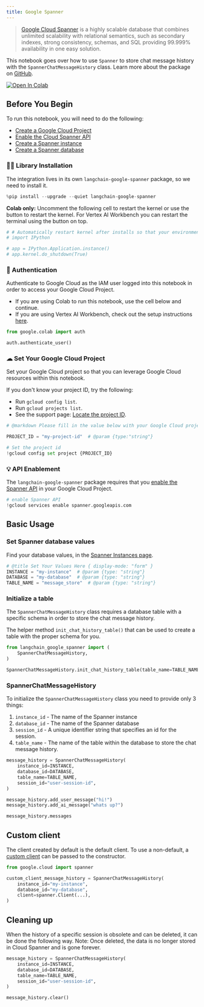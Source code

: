 ```yaml
---
title: Google Spanner
---
```


> [Google Cloud Spanner](https://cloud.google.com/spanner) is a highly scalable database that combines unlimited scalability with relational semantics, such as secondary indexes, strong consistency, schemas, and SQL providing 99.999% availability in one easy solution.

This notebook goes over how to use `Spanner` to store chat message history with the `SpannerChatMessageHistory` class.
Learn more about the package on [GitHub](https://github.com/googleapis/langchain-google-spanner-python/).

[![Open In Colab](https://colab.research.google.com/assets/colab-badge.svg)](https://colab.research.google.com/github/googleapis/langchain-google-spanner-python/blob/main/samples/chat_message_history.ipynb)

## Before You Begin

To run this notebook, you will need to do the following:

 * [Create a Google Cloud Project](https://developers.google.com/workspace/guides/create-project)
 * [Enable the Cloud Spanner API](https://console.cloud.google.com/flows/enableapi?apiid=spanner.googleapis.com)
 * [Create a Spanner instance](https://cloud.google.com/spanner/docs/create-manage-instances)
 * [Create a Spanner database](https://cloud.google.com/spanner/docs/create-manage-databases)

### 🦜🔗 Library Installation
The integration lives in its own `langchain-google-spanner` package, so we need to install it.


```python
%pip install --upgrade --quiet langchain-google-spanner
```

**Colab only:** Uncomment the following cell to restart the kernel or use the button to restart the kernel. For Vertex AI Workbench you can restart the terminal using the button on top.


```python
# # Automatically restart kernel after installs so that your environment can access the new packages
# import IPython

# app = IPython.Application.instance()
# app.kernel.do_shutdown(True)
```

### 🔐 Authentication
Authenticate to Google Cloud as the IAM user logged into this notebook in order to access your Google Cloud Project.

* If you are using Colab to run this notebook, use the cell below and continue.
* If you are using Vertex AI Workbench, check out the setup instructions [here](https://github.com/GoogleCloudPlatform/generative-ai/tree/main/setup-env).


```python
from google.colab import auth

auth.authenticate_user()
```

### ☁ Set Your Google Cloud Project
Set your Google Cloud project so that you can leverage Google Cloud resources within this notebook.

If you don't know your project ID, try the following:

* Run `gcloud config list`.
* Run `gcloud projects list`.
* See the support page: [Locate the project ID](https://support.google.com/googleapi/answer/7014113).


```python
# @markdown Please fill in the value below with your Google Cloud project ID and then run the cell.

PROJECT_ID = "my-project-id"  # @param {type:"string"}

# Set the project id
!gcloud config set project {PROJECT_ID}
```

### 💡 API Enablement
The `langchain-google-spanner` package requires that you [enable the Spanner API](https://console.cloud.google.com/flows/enableapi?apiid=spanner.googleapis.com) in your Google Cloud Project.


```python
# enable Spanner API
!gcloud services enable spanner.googleapis.com
```

## Basic Usage

### Set Spanner database values
Find your database values, in the [Spanner Instances page](https://console.cloud.google.com/spanner).


```python
# @title Set Your Values Here { display-mode: "form" }
INSTANCE = "my-instance"  # @param {type: "string"}
DATABASE = "my-database"  # @param {type: "string"}
TABLE_NAME = "message_store"  # @param {type: "string"}
```

### Initialize a table
The `SpannerChatMessageHistory` class requires a database table with a specific schema in order to store the chat message history.

The helper method `init_chat_history_table()` that can be used to create a table with the proper schema for you.


```python
from langchain_google_spanner import (
    SpannerChatMessageHistory,
)

SpannerChatMessageHistory.init_chat_history_table(table_name=TABLE_NAME)
```

### SpannerChatMessageHistory

To initialize the `SpannerChatMessageHistory` class you need to provide only 3 things:

1. `instance_id` - The name of the Spanner instance
1. `database_id` - The name of the Spanner database
1. `session_id` - A unique identifier string that specifies an id for the session.
1. `table_name` - The name of the table within the database to store the chat message history.


```python
message_history = SpannerChatMessageHistory(
    instance_id=INSTANCE,
    database_id=DATABASE,
    table_name=TABLE_NAME,
    session_id="user-session-id",
)

message_history.add_user_message("hi!")
message_history.add_ai_message("whats up?")
```


```python
message_history.messages
```

## Custom client
The client created by default is the default client. To use a non-default, a [custom client](https://cloud.google.com/spanner/docs/samples/spanner-create-client-with-query-options#spanner_create_client_with_query_options-python) can be passed to the constructor.


```python
from google.cloud import spanner

custom_client_message_history = SpannerChatMessageHistory(
    instance_id="my-instance",
    database_id="my-database",
    client=spanner.Client(...),
)
```

## Cleaning up

When the history of a specific session is obsolete and can be deleted, it can be done the following way.
Note: Once deleted, the data is no longer stored in Cloud Spanner and is gone forever.


```python
message_history = SpannerChatMessageHistory(
    instance_id=INSTANCE,
    database_id=DATABASE,
    table_name=TABLE_NAME,
    session_id="user-session-id",
)

message_history.clear()
```
